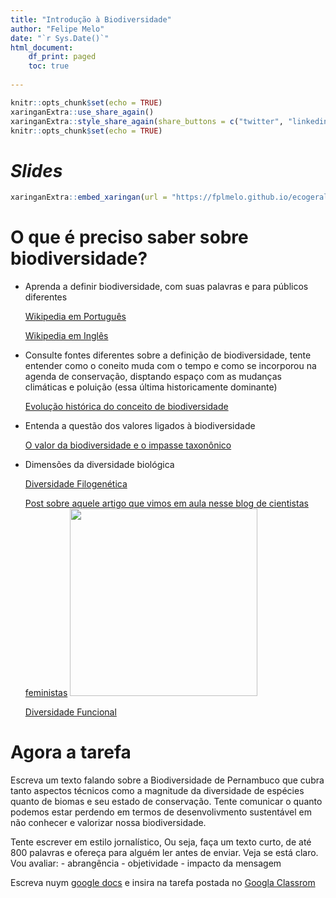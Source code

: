 ```yaml
---
title: "Introdução à Biodiversidade"
author: "Felipe Melo"
date: "`r Sys.Date()`"
html_document:
    df_print: paged
    toc: true
    
---
```


```r
knitr::opts_chunk$set(echo = TRUE)
xaringanExtra::use_share_again()
xaringanExtra::style_share_again(share_buttons = c("twitter", "linkedin", "pocket"))
knitr::opts_chunk$set(echo = TRUE)
```

# *Slides* 

```r
xaringanExtra::embed_xaringan(url = "https://fplmelo.github.io/ecogeral2/slides/Intro_biodiversidade.html#1", ratio = "16:9")

```

# O que é preciso saber sobre biodiversidade?

- Aprenda a definir biodiversidade, com suas palavras e para públicos diferentes
 
  [Wikipedia em Português](https://pt.wikipedia.org/wiki/Biodiversidade)
  
  [Wikipedia em Inglês](https://en.wikipedia.org/wiki/Biodiversity)

- Consulte fontes diferentes sobre a definição de biodiversidade, tente entender como o coneito muda com o tempo e como se incorporou na agenda de conservação, disptando espaço com as mudanças climáticas e poluição (essa última historicamente dominante)

  [Evolução histórica do conceito de biodiversidade](https://repositorio.unb.br/bitstream/10482/28748/1/ARTIGO_ConceitoBiodiversidadeHistoria.pdf)
  
- Entenda a questão dos valores ligados à biodiversidade

  [O valor da biodiversidade e o impasse taxonônico](http://dx.doi.org/10.5380/dma.v8i0.22058)

- Dimensões da diversidade biológica

  [Diversidade Filogenética](https://www.scielo.br/scielo.php?script=sci_arttext&pid=S1676-06032009000300008&lng=en&nrm=iso&tlng=pt)

  [Post sobre aquele artigo que vimos em aula nesse blog de cientistas feministas ](https://cientistasfeministas.wordpress.com/tag/diversidade-filogenetica/)
<img src="https://cientistasfeministas.files.wordpress.com/2015/06/11348033_1127985990561521_2138220336_o1.jpg" height=300/>

  
  [Diversidade Funcional](https://www.scielo.br/scielo.php?script=sci_arttext&pid=S1676-06032009000300008&lng=en&nrm=iso&tlng=pt)


# Agora a tarefa

Escreva um texto falando sobre a Biodiversidade de Pernambuco que cubra tanto aspectos técnicos como a magnitude da diversidade de espécies quanto de biomas e seu estado de conservação. Tente comunicar o quanto podemos estar perdendo em termos de desenvolivmento sustentável em não conhecer e valorizar nossa biodiversidade. 

Tente escrever em estilo jornalístico, Ou seja, faça um texto curto, de até 800 palavras e ofereça para alguém ler antes de enviar. Veja se está claro. Vou avaliar:
- abrangência
- objetividade
- impacto da mensagem

Escreva nuym [google docs](https://www.google.com/docs/about/) e insira na tarefa postada no [Googla Classrom](https://classroom.google.com/u/0/c/MzEwMjIyMDE0Njgw)

